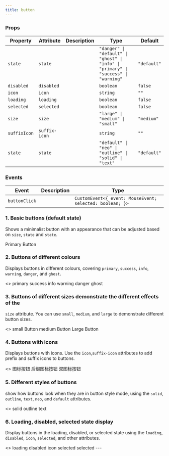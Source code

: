```yaml
---
title: button
---
```


<!-- truncate -->

### Props

| Property     | Attribute     | Description | Type                                                                                | Default     |
| ------------ | ------------- | ----------- | ----------------------------------------------------------------------------------- | ----------- |
| `state`      | `state`       |             | `"danger" \| "default" \| "ghost" \| "info" \| "primary" \| "success" \| "warning"` | `"default"` |
| `disabled`   | `disabled`    |             | `boolean`                                                                           | `false`     |
| `icon`       | `icon`        |             | `string`                                                                            | `""`        |
| `loading`    | `loading`     |             | `boolean`                                                                           | `false`     |
| `selected`   | `selected`    |             | `boolean`                                                                           | `false`     |
| `size`       | `size`        |             | `"large" \| "medium" \| "small"`                                                    | `"medium"`  |
| `suffixIcon` | `suffix-icon` |             | `string`                                                                            | `""`        |
| `state`    | `state`     |             | `"default" \| "neo" \| "outline" \| "solid" \| "text"`                              | `"default"` |


### Events

| Event         | Description | Type                                                     |
| ------------- | ----------- | -------------------------------------------------------- |
| `buttonClick` |             | `CustomEvent<{ event: MouseEvent; selected: boolean; }>` |

### 1. Basic buttons (default state)

Shows a minimalist button with an appearance that can be adjusted based on `size`, `state` and `state`.

<air-previewer size="auto">
<div style={{ display: 'flex', gap: '1rem', justifyContent: 'center' }}>
<air-button size="medium" state="primary">
  Primary Button
</air-button>
</div>
</air-previewer>

### 2. Buttons of different colours

Displays buttons in different colours, covering `primary`, `success`, `info`, `warning`, `danger`, and `ghost`.

<air-previewer size="auto">
<>
<air-button state="primary">primary</air-button>
<air-button state="success">success</air-button>
<air-button state="info">info</air-button>
<air-button state="warning">warning</air-button>
<air-button state="danger">danger</air-button>
<air-button state="ghost">ghost</air-button>
</>
</air-previewer>

### 3. Buttons of different sizes demonstrate the different effects of the 
`size` attribute. You can use `small`, `medium`, and `large` to demonstrate different button sizes.

<air-previewer size="auto">
<>
<air-button size="small">small Button</air-button>
<air-button size="medium">medium Button</air-button>
<air-button size="large">Large Button</air-button>
</>
</air-previewer>

### 4. Buttons with icons
Displays buttons with icons. Use the `icon`,`suffix-icon` attributes to add prefix and suffix icons to buttons.

<air-previewer size="auto">
<>
<air-button icon="⭐">图标按钮</air-button>
<air-button suffix-icon="✓">后缀图标按钮</air-button>
<air-button icon="🔄" suffix-icon="✓">双图标按钮</air-button>
</>
</air-previewer>

### 5. Different styles of buttons
show how buttons look when they are in button style mode, using the `solid`, `outline`, `text`, `neo`, and `default` attributes.

<air-previewer size="auto">
<>
<air-button state="solid">solid</air-button>
<air-button state="outline">outline</air-button>
<air-button state="text">text</air-button>
</>
</air-previewer>

### 6. Loading, disabled, selected state display
Display buttons in the loading, disabled, or selected state using the `loading`, `disabled`, `icon`, `selected`, and other attributes.

<air-previewer size="auto">
<>
<air-button loading>loading</air-button>
<air-button disabled>disabled</air-button>
<air-button disabled icon="❌">icon</air-button>
<air-button selected>selected</air-button>
<air-button selected icon="✔️">selected</air-button>
</>
</air-previewer>
---
